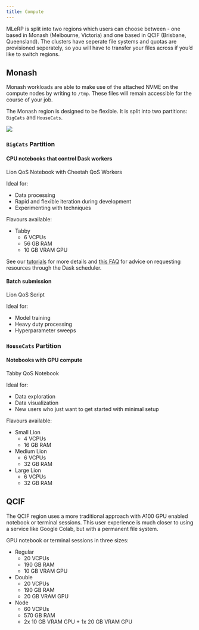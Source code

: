 ```yaml
---
title: Compute
---
```


MLeRP is split into two regions which users can choose between - one based in Monash (Melbourne, Victoria) and one based in QCIF (Brisbane, Queensland). The clusters have seperate file systems and quotas are provisioned seperately, so you will have to transfer your files across if you'd like to switch regions.

## Monash

Monash workloads are able to make use of the attached NVME on the compute nodes by writing to `/tmp`. These files will remain accessible for the course of your job.

The Monash region is designed to be flexible. It is split into two partitions: `BigCats` and `HouseCats`.

![](images/mlerp-monash-arch.drawio.png)

### `BigCats` Partition

#### **CPU notebooks that control Dask workers**
Lion QoS Notebook with Cheetah QoS Workers

Ideal for:

- Data processing
- Rapid and flexible iteration during development
- Experimenting with techniques

Flavours available:

- Tabby
  - 6 VCPUs
  - 56 GB RAM
  - 10 GB VRAM GPU

See our [tutorials](/tutorials/1_dask_slurm.ipynb) for more details and [this FAQ](/faq.qmd#how-much-compute-should-i-ask-for-with-my-slurmcluster) for advice on requesting resources through the Dask scheduler.

#### **Batch submission**
Lion QoS Script

Ideal for:  

- Model training
- Heavy duty processing
- Hyperparameter sweeps

### `HouseCats` Partition

#### **Notebooks with GPU compute**
Tabby QoS Notebook  

Ideal for:  

- Data exploration
- Data visualization
- New users who just want to get started with minimal setup

Flavours available:

- Small Lion
  - 4 VCPUs
  - 16 GB RAM
- Medium Lion
  - 6 VCPUs
  - 32 GB RAM
- Large Lion
  - 6 VCPUs
  - 32 GB RAM



## QCIF
The QCIF region uses a more traditional approach with A100 GPU enabled notebook or terminal sessions. This user experience is much closer to using a service like Google Colab, but with a permanent file system.

GPU notebook or terminal sessions in three sizes:

- Regular
  - 20 VCPUs
  - 190 GB RAM
  - 10 GB VRAM GPU
- Double
  - 20 VCPUs
  - 190 GB RAM
  - 20 GB VRAM GPU
- Node
  - 60 VCPUs
  - 570 GB RAM
  - 2x 10 GB VRAM  GPU + 1x 20 GB VRAM GPU
  
